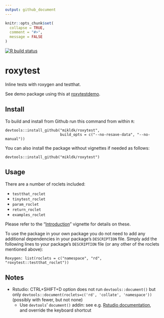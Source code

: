 ```yaml
---
output: github_document
---
```


<!-- README.md is generated from README.Rmd. Please edit only README.Rmd! -->

```r
knitr::opts_chunk$set(
  collapse = TRUE,
  comment = "#>",
  message = FALSE
)
```

<!-- badges: start -->
[![R build status](https://github.com/mikldk/roxytest/workflows/R-CMD-check/badge.svg)](https://github.com/mikldk/roxytest/actions)
<!-- badges: end -->
  
# roxytest

Inline tests with roxygen and testthat.

See demo package using this at [roxytestdemo](https://github.com/mikldk/roxytestdemo).


## Install

To build and install from Github run this command from within `R`:

```
devtools::install_github("mikldk/roxytest", 
                         build_opts = c("--no-resave-data", "--no-manual"))
```

You can also install the package without vignettes if needed as follows:

```
devtools::install_github("mikldk/roxytest")
```

## Usage


There are a number of roclets included:

* `testthat_roclet`
* `tinytest_roclet`
* `param_roclet`
* `return_roclet`
* `examples_roclet`

Please refer to the "[Introduction](https://mikldk.github.io/roxytest/articles/introduction.html)" vignette for details on these.


To use the package in your own package you do not need to add any additional
dependencies in your package's `DESCRIPTION` file.
Simply add the following lines to your package's `DESCRIPTION` file (or any other of the roclets mentioned above):

```
Roxygen: list(roclets = c("namespace", "rd", "roxytest::testthat_roclet"))
```


## Notes

* Rstudio: CTRL+SHIFT+D option does not run `devtools::document()` but only `devtools::document(roclets=c('rd', 'collate', 'namespace'))` (possibly with fewer, but not none)
    + Use `devtools`' `document()` addin: see e.g. [Rstudio documentation](https://rstudio.github.io/rstudioaddins/), and override the keyboard shortcut

